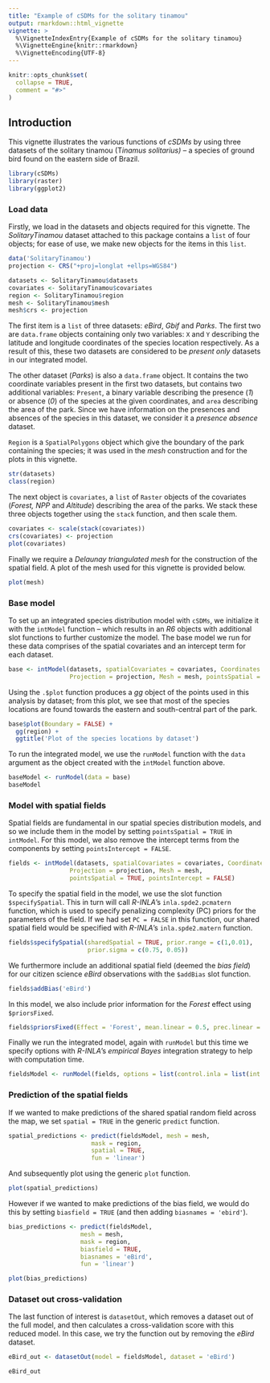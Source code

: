 ```yaml
---
title: "Example of cSDMs for the solitary tinamou"
output: rmarkdown::html_vignette
vignette: >
  %\VignetteIndexEntry{Example of cSDMs for the solitary tinamou}
  %\VignetteEngine{knitr::rmarkdown}
  %\VignetteEncoding{UTF-8}
---
```


```r
knitr::opts_chunk$set(
  collapse = TRUE,
  comment = "#>"
)
```

## Introduction

This vignette illustrates the various functions of *cSDMs* by using three datasets of the solitary tinamou (T*inamus solitarius) --* a species of ground bird found on the eastern side of Brazil.

```r

library(cSDMs)
library(raster)
library(ggplot2)

```

### Load data

Firstly, we load in the datasets and objects required for this vignette. The *SolitaryTinamou* dataset attached to this package contains a `list` of four objects; for ease of use, we make new objects for the items in this `list`.

```r

data('SolitaryTinamou')
projection <- CRS("+proj=longlat +ellps=WGS84")

datasets <- SolitaryTinamou$datasets
covariates <- SolitaryTinamou$covariates
region <- SolitaryTinamou$region
mesh <- SolitaryTinamou$mesh
mesh$crs <- projection

```

The first item is a `list` of three datasets: *eBird*, *Gbif* and *Parks*. The first two are `data.frame` objects containing only two variables: `X` and `Y` describing the latitude and longitude coordinates of the species location respectively. As a result of this, these two datasets are considered to be *present only* datasets in our integrated model.

The other dataset (*Parks*) is also a `data.frame` object. It contains the two coordinate variables present in the first two datasets, but contains two additional variables: `Present`, a binary variable describing the presence (*1*) or absence (*0*) of the species at the given coordinates, and `area` describing the area of the park. Since we have information on the presences and absences of the species in this dataset, we consider it a *presence absence* dataset.

`Region` is a `SpatialPolygons` object which give the boundary of the park containing the species; it was used in the *mesh* construction and for the plots in this vignette.

```r

str(datasets)
class(region)

```

The next object is `covariates`, a `list` of `Raster` objects of the covariates (*Forest, NPP* and *Altitude*) describing the area of the parks. We stack these three objects together using the `stack` function, and then scale them.

```r

covariates <- scale(stack(covariates))
crs(covariates) <- projection
plot(covariates)

```

Finally we require a *Delaunay triangulated mesh* for the construction of the spatial field. A plot of the mesh used for this vignette is provided below.

```r

plot(mesh)

```

### Base model

To set up an integrated species distribution model with `cSDMs`, we initialize it with the `intModel` function -- which results in an *R6* objects with additional slot functions to further customize the model. The base model we run for these data comprises of the spatial covariates and an intercept term for each dataset.

```r

base <- intModel(datasets, spatialCovariates = covariates, Coordinates = c('X', 'Y'),
                 Projection = projection, Mesh = mesh, pointsSpatial = FALSE)

```

Using the `.$plot` function produces a *gg* object of the points used in this analysis by dataset; from this plot, we see that most of the species locations are found towards the eastern and south-central part of the park.

```r

base$plot(Boundary = FALSE) + 
  gg(region) +
  ggtitle('Plot of the species locations by dataset')

```

To run the integrated model, we use the `runModel` function with the `data` argument as the object created with the `intModel` function above.

```r

baseModel <- runModel(data = base)
baseModel

```

### Model with spatial fields

Spatial fields are fundamental in our spatial species distribution models, and so we include them in the model by setting `pointsSpatial = TRUE` in `intModel`. For this model, we also remove the intercept terms from the components by setting `pointsIntercept = FALSE`.

```r

fields <- intModel(datasets, spatialCovariates = covariates, Coordinates = c('X', 'Y'),
                 Projection = projection, Mesh = mesh, 
                 pointsSpatial = TRUE, pointsIntercept = FALSE)

```

To specify the spatial field in the model, we use the slot function `$specifySpatial`. This in turn will call *R-INLA*'s `inla.spde2.pcmatern` function, which is used to specify penalizing complexity (PC) priors for the parameters of the field. If we had set `PC = FALSE` in this function, our shared spatial field would be specified with *R-INLA*'s `inla.spde2.matern` function.

```r

fields$specifySpatial(sharedSpatial = TRUE, prior.range = c(1,0.01), 
                      prior.sigma = c(0.75, 0.05))

```

We furthermore include an additional spatial field (deemed the *bias field*) for our citizen science *eBird* observations with the `$addBias` slot function.

```r

fields$addBias('eBird')

```

In this model, we also include prior information for the *Forest* effect using `$priorsFixed`.

```r

fields$priorsFixed(Effect = 'Forest', mean.linear = 0.5, prec.linear = 0.01)

```

Finally we run the integrated model, again with `runModel` but this time we specify options with *R-INLA*'s *empirical Bayes* integration strategy to help with computation time.

```r

fieldsModel <- runModel(fields, options = list(control.inla = list(int.strategy = 'eb')))

```

### Prediction of the spatial fields

If we wanted to make predictions of the shared spatial random field across the map, we set `spatial = TRUE` in the generic `predict` function.

```r

spatial_predictions <- predict(fieldsModel, mesh = mesh,
                       mask = region, 
                       spatial = TRUE,
                       fun = 'linear')

```

And subsequently plot using the generic `plot` function.

```r

plot(spatial_predictions)

```

However if we wanted to make predictions of the bias field, we would do this by setting `biasfield = TRUE` (and then adding `biasnames = 'ebird'`).

```r

bias_predictions <- predict(fieldsModel, 
                    mesh = mesh, 
                    mask = region, 
                    biasfield = TRUE,
                    biasnames = 'eBird',
                    fun = 'linear')

```

```r

plot(bias_predictions)

```

### Dataset out cross-validation

The last function of interest is `datasetOut`, which removes a dataset out of the full model, and then calculates a cross-validation score with this reduced model. In this case, we try the function out by removing the *eBird* dataset.

```r

eBird_out <- datasetOut(model = fieldsModel, dataset = 'eBird')

```

```r

eBird_out

```
